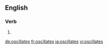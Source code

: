 {{also|oscillâtes}}
==English==

===Verb===
{{head|en|verb form}}

# {{en-third-person singular of|oscillate}}

[[de:oscillates]]
[[fr:oscillates]]
[[ja:oscillates]]
[[vi:oscillates]]